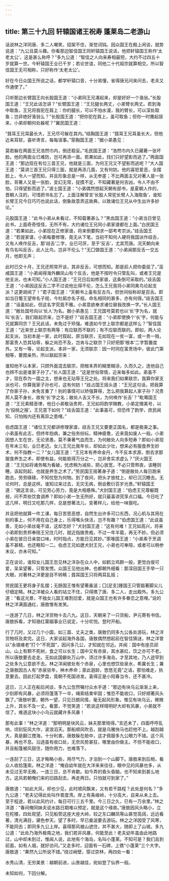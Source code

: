```yaml
---
---
---
```

title: 第三十九回 轩辕国诸王祝寿 蓬莱岛二老游山
---



话说林之洋同唐、多二人嘲笑，招架不住，渐觉词钝。因众国王在殿上闲谈，就势说道：“九公且莫斗趣。你看那边智佳国王同轩辕国王说话，他把轩辕国王称作‘太老太公’，这是甚么称呼？”多九公道：“智佳之人向来寿相最短，大约不过四五十岁就算一世。今轩辕国王业已千岁；若论世谊，同他二十代祖宗就算相交。所以智佳国王无可相称，只好称作‘太老太公’。

好在今日众国王所说之话，都学轩辕口音，十分易懂，省得唐兄问来问去，老夫又作通使了。”

只听那边长臂国王向长股国王道：“小弟同王兄凑起来，却是好好一个渔翁。”长股国王道：“王兄此话怎讲？”长臂国王道：“王兄腿长两丈，小弟臂长两丈。若到海中取鱼，王兄将我驼在肩上：你的腿长，可以不怕水漫，我的臂长，可以深处取鱼；岂非绝好渔翁么？”长股国王道：“把你驼在肩上，虽可取鱼；但你一时撒起尿来，小弟却朝何处躲呢？”翼民国王道：

“聂耳王兄耳最长大，王兄尽可躲在其内。”结胸国王道：“聂耳王兄耳虽长大，但他近来耳软，喜听谗言，每每误事。”穿胸国王道：“据小弟愚见：

莫若躲在两面王兄浩然巾内，倒还稳妥。”毛民国王道：“浩然巾内久已藏著一张坏脸。他的两面业已难防，岂可再添一面。若果如此，找们只好望影而逃了。”两面国王道：“那边现在有位三首王兄，他就是三面，为何王兄又不望影而逃呢？”大人国王道：“莫讲三首王兄只得三面，就是再添几面，又有何妨。他的喜怒爱恶，全摆脸上，令人一望而知，并且形象总是一样，从无参差；不比两面主兄对著人是一张脸，背著人又是一张脸，变幻无常，捉摸不定，不知藏著是何吉凶，令人不由不怕，只得望影而逃了。”淑士国王道：“小弟偶然想起天朝有部书，是夏朝人作的，晋朝人注的，可惜把书名忘了。上面注解曾言‘长股人常驼长臂人入海取鱼’，谁知长臂王兄今日巧巧也说此话，倒象故意弄这故典，以致诸位王兄从中生出许多妙论。”

元股国王道：“此书小弟从未看过，不知载著甚么？”黑齿国王道：“小弟当日曾见此书，上面奇奇怪怪，无所不有，大约诸位王兄同小弟家谱都在上面。”白民国王道：“若果如此，小弟现在正修家谱，将来倒要购求一部考考宗派。”歧舌国王道：“若提家谱，小弟每要修理，竟无从下笔，当初不知何人硬将我国派作歧舌，又有人唤作反舌，那‘歧舌’二字，业已可厌，至于‘反舌’，尤其荒唐。况天朝向来有鸟名叫反舌，此人比鸟，岂非不伦么？”无囗晵国王道：“小弟闻那反舌一交五月，他即无声；

此时已交十月，王兄还照常开谈，其非反舌，可想而知。那是前人把你委屈了。”巫咸国王道：“小弟闻得海外麟凤山有个反舌，他是不按时令只管乱叫，或者王兄是他支派，也未可知。”小人国王道：“王兄日后如修家谱，这条倒可采取的。”歧舌国王道：“小弟因这反舌二字不过说他比得不伦，怎么王兄竟将小弟同禽鸟论起支派？这更胡闹了！”君子国王道：“天朝书上虽有反古鸟，但世间俗称却是百舌。即如当日蜀王望帝名子规，今杜鹃亦名子规。命名相同的甚多，亦有何得。”歧舌国王道：“话虽如此，但这名字究竟不雅。小弟意欲奉求诸位替我改换一字。”长人国王道：“敝处国号向以‘长人’为名。据小弟愚见：王兄国号莫若也以‘长’字为名，就叫‘长舌’。我们联起宗来，岂不是好？”歧舌国王道：“小弟即使换个‘长’字，何能与兄就算同宗？王兄此话，未免过于矫强。难道如今世上联宗都是这样么？”智佳国王道：“近来世上联宗有两等：有应联而不联的；有不应联而联的。即如，两人论起支派，当初本是一家，此时叙起，原当联宗，无如现在一贫一富，或一贵一贱，那富贵人恐其玷辱，躲之尚恐不及，岂肯与之联宗？只好把那‘根本’二字暂置度外。又有一等，论起支派，本非一家，无须联宗：因一时同在富贵场中，彼此门第相等，要图亲热，所以联起宗来：

谁知他不认本家，只顾外面混去联宗，把根本弄的糊里糊涂，久而久之，连他自己也辨不出是谁家子孙了。”长人国王道：“这是世俗常情，近来每多如此。弟虽不才，现在忝为一国之主，想来也无玷辱王兄之处。将来我们如果联宗，我算你家支派也可，你算我家子孙也可，这有何妨！”歧占国王摇头道：“王兄这句话，把我算了你家子孙，未免言重了！别的事情可以矫强算得，怎么把我算起人家子孙？况贵邦人莫不身长，故有‘长’字之名；敝处人舌又不长，为何唤作‘长舌’？”毗骞国王道：“王兄素精音律，他日小弟敬诣贵邦，王兄如将韵学赐教，小弟定赠美号，以为‘投桃之报’。王兄意下如何？”歧舌国王道：“此事虽可，但恐传了韵学，庶民闻知，只怕贱内还有离异之患哩。”

伯虑国王道：“诸位王兄都讲修理家谱，歧舌王兄又要更正国名，都是极美之事。小弟虽有此志，但终年抱病，兼之俗务纷纭，精神疲惫，近来竟如废人一般。小弟因想人生在世，无论贤愚，莫不秉著气血而生，为何敝处人向多短寿？即如小弟现在年未三旬，业已老迈。女儿王兄比我年长，却如此少壮，想来必有服食养生妙术，何不指教一二？”女儿国王道：“王兄本有养命金丹，今不反本求源，倒去求那服食养生之术，即使有益，何能抵得万分之一，岂非舍实求虚么？”厌火国王道：“王兄如将诸务略为看破，忧虑稍为减些，把心放宽，不必只管熬夜，该睡则睡，该起则起，也就是养生之术了。”劳民国王摇著身子道：“倒是敝处人每日跑来跑去，劳劳碌碌，不知忧愁为何物。到了夜间，把头才放枕上，却已沉沉睡去。无论何时，总是这样。谁知过来过去，无灾无病，倒会敷衍百岁光景。”轩辕国王道：“据这言谈，可见劳心劳力，竟是大相悬殊。”犬封国王道：“伯虑王兄尊躯既弱，问不弄些饮食调养？即如小弟一生无所好，就只最喜讲究享点口福。今日吃了这几样，明日又吃那几样，总是想著法儿，变著样儿，给他一味狠吃。

并且把他就算一件工课，每日苦思恶想，自然生出许多可口东西，况心机与其用在别的事上，何不用在自己身上，乐得嘴头快活，岂不有趣？”伯虑国王道：“此说虽善，无如小弟丝毫不谙，这却怎好？”犬封国王道：“这有何难！王兄如高兴，将来小弟即到贵邦奉陪王兄住几时，就近指拨贵疱，不过一年半载，再无不妙。但必须小弟在彼日日亲尝口味，时时指点，方能日见其妙。”豕喙国王道：“小弟素于烹调虽不甚精，也还略知一二。伯虑王兄如邀犬封王兄，小弟也可奉陪，或者可以稍参末议，亦未可知。”

正在谈论，谁知女儿国王忽见林之洋杂在众人中，如鹤立鸡群一般，更觉白俊可爱，呆呆望著，只管发愣。众国王见他出神，也都朝外细看：那深目国王手举一只大眼，对著林之洋更是目不转睛；聂耳国王只将两耳乱摇；

劳民国王更将身子乱摆；无肠国王惟有望著垂涎；囗[足支]踵国王只管踮著脚尖儿仔细定睛。林之洋被众人看的站立不住，只得携了唐、多二人，走出殿外。多九公道：“看这光景，不独女儿国王难割旧爱，就是众国王也有许多眷恋之意哩。”说的林之洋满面通红，唐敖惟有发笑。

一连游了几日，林之洋货物十去八九。这日，天朝来了一只货船，尹元寄有书信。唐敖拆看，才知骆红蕖姻事业已说定，十分欢悦。登时开船。

行了几时，又过几个小国，如三苗、丈夫之类，唐敖仍同多九公各处游玩，林之洋货物将及卖完。这日，大家谈起海外各国，唐敖偶然想起前在智佳猜谜，林之洋曾以“永锡难老”打个“不死国”，因问多几公，才知就在邻近。并闻：国中有座员邱山，山上有颗不死树，食之可以长生；国中又有赤泉，其水甚红，饮之亦可不老。所以唐敖要去走走。无如此国僻处万山中，须过许多海岛，才至其地，乃人迹罕到之处多九公意欲不去。林之洋闻彼处有个赤泉，心里也想饮些泉水，希冀长生；兼之唐敖因古人有“赤泉驻年，神木养命；禀此遐龄，悠悠无竟”之话，那怕难走，执意要去。因此打起罗盘，竟朝不死国进发。喜得正是小阳春当令，还不甚冷。

这日，三人正在船后闲谈，多九公忽然嘱付众水手道：“那边有块乌云渐渐上来，少刻即有风暴，必须将篷落下一半，绳索结束牢固；惟恐不能收口，只好顺著风头飘了。”唐敖听罢，朝外一望，只见日朗风情，毫无起风形象。惟见有块乌云，微微上升，其长不及一丈。看罢，不觉笑道：“若说这样晴明好大却有风暴，小弟就不信了。难道这块小小乌云就藏许多风暴！

那有此事！”林之洋道：“那明明是块风云，妹夫那里晓得。”言还未了，四面呼呼乱响，顷刻狂风大作，波浪滔天。那船顺风吹去，就是乌雅快马也赶他不上。越刮越大，真是翻江搅海，十分利害。唐敖躲在舱中，这才佩服多九公眼力不错。这个风暴，再也不息。沿途虽有收口处，无奈风势甚狂，哪里由你做主。不但不能收口，并且船篷被风鼓住，随你用力，也难落下。

一连刮了三日，这才略略小些，用尽气力，才泊到一个山脚下。唐敖来到后梢，看众人收拾篷索。林之洋道：“俺自幼年就在大洋来来往往，眼中见的风暴也多，从未见过无早无晚，一连三日，总不肯歇。如今弄的昏头昏脑，也不知来到甚么地方。这风若朝俺们来的旧路刮去，再走两日。只怕就可到家了。”

唐敖道：“如此大风，却也少见，此时顺风飘来，又有若干路程？此处是何名？”多九公道：“老夫记得此处叫作普度湾。岸上有条峻岭，十分高大，自来从未上去。至于程途，若以此风约计，每日可行三五千里。今三日之久，已有一万余里。”林之洋道：“春间俺同妹夫说水路日期难以预定，就是这个缘故。”唐敖因风头略小，立在柁楼，四处观望。只见船旁这座大座大岭，较之东口麟凤等山甚觉高阔，远远看著，清光满目，黛色参天。望了多时，早已垂涎要去游玩。林之之洋因受了风寒，不能同去；即同多九公上岸。喜得那风被山遮住，并不甚大，随即上了山坡。多九公道：“此处乃海外极南之地，我们若非风暴，何能至此！老夫幼年虽由此地路过，山中却未到过，惟闻人说，此地有个海岛，名叫小蓬莱。不知可是？我们且到前面，如有人烟，就好访问。”又走多时，迎面有一石碑，上镌“小蓬莱”三个大字。唐敖道：“果然九公所说不错。”绕过峭壁，穿过崇林，再四处一看：

水秀山清，无穷美景：越朝前进，山景越佳，宛如登了仙界一般。

未知如何，下回分解。